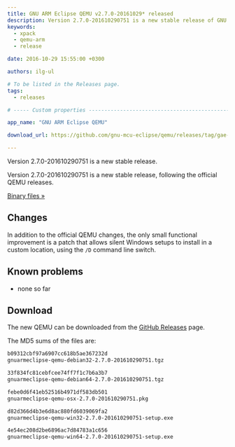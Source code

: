 ```yaml
---
title: GNU ARM Eclipse QEMU v2.7.0-20161029* released
description: Version 2.7.0-201610290751 is a new stable release of GNU ARM Eclipse QEMU.
keywords:
  - xpack
  - qemu-arm
  - release

date: 2016-10-29 15:55:00 +0300

authors: ilg-ul

# To be listed in the Releases page.
tags:
  - releases

# ----- Custom properties -----------------------------------------------------

app_name: "GNU ARM Eclipse QEMU"

download_url: https://github.com/gnu-mcu-eclipse/qemu/releases/tag/gae-2.7.0-20161029/

---
```


<head><title>{frontMatter.title}</title></head>

Version 2.7.0-201610290751 is a new stable release.

<!-- truncate -->

Version 2.7.0-201610290751 is a new stable release, following the official QEMU releases.

<!-- truncate -->

<p><a href={frontMatter.download_url}>Binary files »</a></p>

## Changes

In addition to the official QEMU changes, the only small functional improvement is a patch that allows silent Windows setups to install in a custom location, using the `/D` command line switch.

## Known problems

* none so far

## Download

The new QEMU can be downloaded from the <a href={frontMatter.download_url}>GitHub Releases</a> page.

The MD5 sums of the files are:

```txt
b09312cbf97a6907cc618b5ae367232d
gnuarmeclipse-qemu-debian32-2.7.0-201610290751.tgz

33f834fc81cebfcee74ff7f1c7b6a3b7
gnuarmeclipse-qemu-debian64-2.7.0-201610290751.tgz

febe0d6f41eb52516b4971df583db501
gnuarmeclipse-qemu-osx-2.7.0-201610290751.pkg

d82d366d4b3e6d8ac880fd6039069fa2
gnuarmeclipse-qemu-win32-2.7.0-201610290751-setup.exe

4e54ec208d2be6896ac7d84783a1c656
gnuarmeclipse-qemu-win64-2.7.0-201610290751-setup.exe
```
